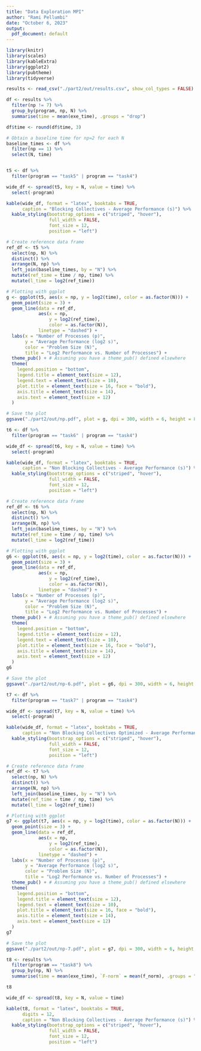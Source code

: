 ```yaml
---
title: "Data Exploration MPI"
author: "Rami Pellumbi"
date: "October 6, 2023"
output:
  pdf_document: default
---
```


```r
library(knitr)
library(scales)
library(kableExtra)
library(ggplot2)
library(pubtheme)
library(tidyverse)
```

```r
results <- read_csv("./part2/out/results.csv", show_col_types = FALSE)
```

```r
df <- results %>%
  filter(np != 7) %>%
  group_by(program, np, N) %>%
  summarise(time = mean(exe_time), .groups = "drop")

df$time <- round(df$time, 3)
```

```r
# Obtain a baseline time for np=2 for each N
baseline_times <- df %>%
  filter(np == 1) %>%
  select(N, time)


t5 <- df %>%
  filter(program == "task5" | program == "task4")

wide_df <- spread(t5, key = N, value = time) %>%
  select(-program)

kable(wide_df, format = "latex", booktabs = TRUE,
      caption = "Blocking Collectives - Average Performance (s)") %>%
  kable_styling(bootstrap_options = c("striped", "hover"),
                full_width = FALSE,
                font_size = 12,
                position = "left")

# Create reference data frame
ref_df <- t5 %>%
  select(np, N) %>%
  distinct() %>%
  arrange(N, np) %>%
  left_join(baseline_times, by = "N") %>%
  mutate(ref_time = time / np, time) %>%
  mutate(l_time = log2(ref_time))

# Plotting with ggplot
g <- ggplot(t5, aes(x = np, y = log2(time), color = as.factor(N))) +
  geom_point(size = 3) +
  geom_line(data = ref_df,
            aes(x = np,
                y = log2(ref_time),
                color = as.factor(N)),
            linetype = "dashed") +
  labs(x = "Number of Processes (p)",
       y = "Average Performance (log2 s)",
       color = "Problem Size (N)",
       title = "Log2 Performance vs. Number of Processes") +
  theme_pub() + # Assuming you have a theme_pub() defined elsewhere
  theme(
    legend.position = "bottom",
    legend.title = element_text(size = 12),
    legend.text = element_text(size = 10),
    plot.title = element_text(size = 16, face = "bold"),
    axis.title = element_text(size = 14),
    axis.text = element_text(size = 12)
  )

# Save the plot
ggsave("./part2/out/np.pdf", plot = g, dpi = 300, width = 6, height = 8)
```

```r
t6 <- df %>%
  filter(program == "task6" | program == "task4")

wide_df <- spread(t6, key = N, value = time) %>%
  select(-program)

kable(wide_df, format = "latex", booktabs = TRUE,
      caption = "Non Blocking Collectives - Average Performance (s)") %>%
  kable_styling(bootstrap_options = c("striped", "hover"),
                full_width = FALSE,
                font_size = 12,
                position = "left")

# Create reference data frame
ref_df <- t6 %>%
  select(np, N) %>%
  distinct() %>%
  arrange(N, np) %>%
  left_join(baseline_times, by = "N") %>%
  mutate(ref_time = time / np, time) %>%
  mutate(l_time = log2(ref_time))

# Plotting with ggplot
g6 <- ggplot(t6, aes(x = np, y = log2(time), color = as.factor(N))) +
  geom_point(size = 3) +
  geom_line(data = ref_df,
            aes(x = np,
                y = log2(ref_time),
                color = as.factor(N)),
            linetype = "dashed") +
  labs(x = "Number of Processes (p)",
       y = "Average Performance (log2 s)",
       color = "Problem Size (N)",
       title = "Log2 Performance vs. Number of Processes") +
  theme_pub() + # Assuming you have a theme_pub() defined elsewhere
  theme(
    legend.position = "bottom",
    legend.title = element_text(size = 12),
    legend.text = element_text(size = 10),
    plot.title = element_text(size = 16, face = "bold"),
    axis.title = element_text(size = 14),
    axis.text = element_text(size = 12)
  )
g6

# Save the plot
ggsave("./part2/out/np-6.pdf", plot = g6, dpi = 300, width = 6, height = 8)
```

```r
t7 <- df %>%
  filter(program == "task7" | program == "task4")

wide_df <- spread(t7, key = N, value = time) %>%
  select(-program)

kable(wide_df, format = "latex", booktabs = TRUE,
      caption = "Non Blocking Collectives Optimized - Average Performance (s)") %>%
  kable_styling(bootstrap_options = c("striped", "hover"),
                full_width = FALSE,
                font_size = 12,
                position = "left")

# Create reference data frame
ref_df <- t7 %>%
  select(np, N) %>%
  distinct() %>%
  arrange(N, np) %>%
  left_join(baseline_times, by = "N") %>%
  mutate(ref_time = time / np, time) %>%
  mutate(l_time = log2(ref_time))

# Plotting with ggplot
g7 <- ggplot(t7, aes(x = np, y = log2(time), color = as.factor(N))) +
  geom_point(size = 3) +
  geom_line(data = ref_df,
            aes(x = np,
                y = log2(ref_time),
                color = as.factor(N)),
            linetype = "dashed") +
  labs(x = "Number of Processes (p)",
       y = "Average Performance (log2 s)",
       color = "Problem Size (N)",
       title = "Log2 Performance vs. Number of Processes") +
  theme_pub() + # Assuming you have a theme_pub() defined elsewhere
  theme(
    legend.position = "bottom",
    legend.title = element_text(size = 12),
    legend.text = element_text(size = 10),
    plot.title = element_text(size = 16, face = "bold"),
    axis.title = element_text(size = 14),
    axis.text = element_text(size = 12)
  )
g7

# Save the plot
ggsave("./part2/out/np-7.pdf", plot = g7, dpi = 300, width = 6, height = 8)
```

```r
t8 <- results %>%
  filter(program == "task8") %>%
  group_by(np, N) %>%
  summarise(time = mean(exe_time), `F-norm` = mean(f_norm), .groups = "drop")

t8

wide_df <- spread(t8, key = N, value = time)

kable(t8, format = "latex", booktabs = TRUE,
      digits = 12,
      caption = "Non Blocking Collectives - Average Performance (s)") %>%
  kable_styling(bootstrap_options = c("striped", "hover"),
                full_width = FALSE,
                font_size = 12,
                position = "left")
```
